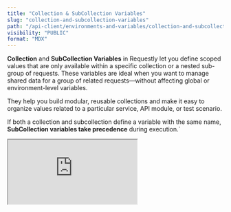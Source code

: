 ```yaml
---
title: "Collection & SubCollection Variables"
slug: "collection-and-subcollection-variables"
path: "/api-client/environments-and-variables/collection-and-subcollection-variables"
visibility: "PUBLIC"
format: "MDX"
---
```


**Collection** and **SubCollection Variables** in Requestly let you define scoped values that are only available within a specific collection or a nested sub-group of requests. These variables are ideal when you want to manage shared data for a group of related requests—without affecting global or environment-level variables.

They help you build modular, reusable collections and make it easy to organize values related to a particular service, API module, or test scenario.

If both a collection and subcollection define a variable with the same name, **SubCollection variables take precedence** during execution.\`

<iframe src="https://youtu.be/F_rmwdHhPwE" />

## **How to Create Collection Variables**

### **Step 1: Access the Collections Tab**

<Tip>
  **Sub-collection** variables can be created and take precedence over their parent collection variables. If a variable in the sub-collection shares the same key as one in the parent collection, the sub-collection variable will be used during request execution.
</Tip>

Click on the **Collection Name** to open **Collection Overview** and switch to **Variables** tab.

<img src="/images/collection-and-subcollection-variables/f0951c1a-0475-485e-8b5b-1e7652a3cbde.png" align="center" fullwidth="false" />

### **Step 2: Add Variables**

Add variables in the table by specifying the following details:

* **Key:** The name of the variable that you will be referencing when sending requests. Note, an environment cannot have keys with the same name.

* **Type:** The type of value the variable will store. It can be a **string**, **number**, or **boolean**.

* **Initial value (synced):** Initial values will be synced across the workspace. These values will be used by default if no user-defined Current value is set for the variable.

* **Current value (local):** Current values are user-defined entries that are not synced across the workspace. These values will override the defined Initial values. If the current value is empty or left blank, then the initial value of the variable will be used.

<img src="/images/collection-and-subcollection-variables/f13a65d4-2344-4751-9a3c-062251962b4c.png" align="center" fullwidth="false" />
